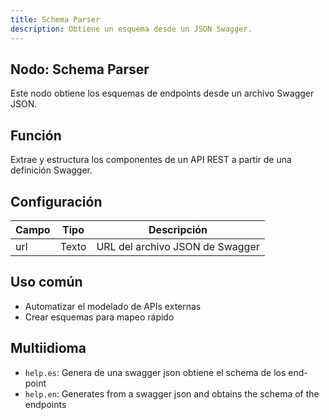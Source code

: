 ```yaml
---
title: Schema Parser
description: Obtiene un esquema desde un JSON Swagger.
---
```



## Nodo: Schema Parser

Este nodo obtiene los esquemas de endpoints desde un archivo Swagger JSON.

## Función
Extrae y estructura los componentes de un API REST a partir de una definición Swagger.

## Configuración

| Campo | Tipo  | Descripción                         |
|--------|-------|-------------------------------------|
| url    | Texto | URL del archivo JSON de Swagger     |

## Uso común
- Automatizar el modelado de APIs externas
- Crear esquemas para mapeo rápido

## Multiidioma
- `help.es`: Genera de una swagger json obtiene el schema de los end-point
- `help.en`: Generates from a swagger json and obtains the schema of the endpoints